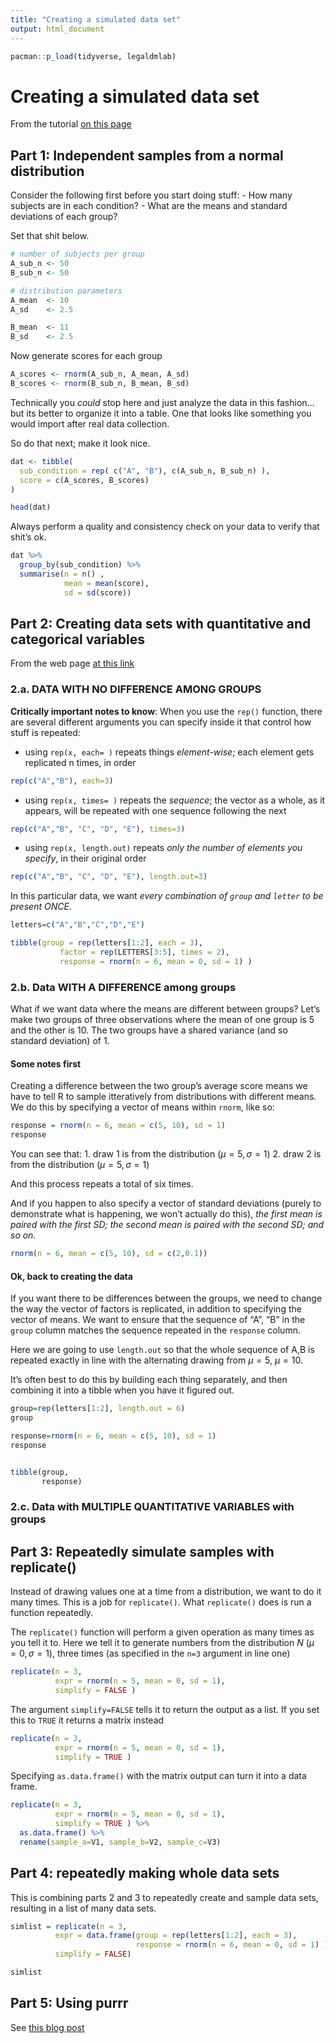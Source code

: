 ---
title: "Creating a simulated data set"
output: html_document
---

```{r}
pacman::p_load(tidyverse, legaldmlab)
```

# Creating a simulated data set

From the tutorial [on this page](https://debruine.github.io/tutorials/sim-data.html)

## Part 1: Independent samples from a normal distribution

Consider the following first before you start doing stuff: - How many subjects are in each condition? - What are the means and standard deviations of each group?

Set that shit below.

```{r}
# number of subjects per group
A_sub_n <- 50
B_sub_n <- 50

# distribution parameters
A_mean  <- 10
A_sd    <- 2.5

B_mean  <- 11
B_sd    <- 2.5
```

Now generate scores for each group

```{r}
A_scores <- rnorm(A_sub_n, A_mean, A_sd)
B_scores <- rnorm(B_sub_n, B_mean, B_sd)
```

Technically you *could* stop here and just analyze the data in this fashion...but its better to organize it into a table. One that looks like something you would import after real data collection.

So do that next; make it look nice.

```{r}
dat <- tibble(
  sub_condition = rep( c("A", "B"), c(A_sub_n, B_sub_n) ),
  score = c(A_scores, B_scores)
)

head(dat)
```

Always perform a quality and consistency check on your data to verify that shit's ok.

```{r}
dat %>%
  group_by(sub_condition) %>%
  summarise(n = n() ,
            mean = mean(score),
            sd = sd(score))
```

## Part 2: Creating data sets with quantitative and categorical variables

From the web page [at this link](https://aosmith.rbind.io/2018/08/29/getting-started-simulating-data/#creating-datasets-with-quantiative-and-categorical-variables)

### 2.a. DATA WITH **NO DIFFERENCE** AMONG GROUPS

**Critically important notes to know**: When you use the `rep()` function, there are several different arguments you can specify inside it that control how stuff is repeated:

-   using `rep(x, each= )` repeats things *element-wise*; each element gets replicated n times, in order

```{r}
rep(c("A","B"), each=3)
```

-   using `rep(x, times= )` repeats the *sequence*; the vector as a whole, as it appears, will be repeated with one sequence following the next

```{r}
rep(c("A","B", "C", "D", "E"), times=3)
```

-   using `rep(x, length.out)` repeats *only the number of elements you specify*, in their original order

```{r}
rep(c("A","B", "C", "D", "E"), length.out=3)
```

In this particular data, we want *every combination of `group` and `letter` to be present ONCE*.

```{r}

letters=c("A","B","C","D","E")

tibble(group = rep(letters[1:2], each = 3),
           factor = rep(LETTERS[3:5], times = 2),
           response = rnorm(n = 6, mean = 0, sd = 1) )
```

### 2.b. Data **WITH A DIFFERENCE** among groups

What if we want data where the means are different between groups? Let's make two groups of three observations where the mean of one group is 5 and the other is 10. The two groups have a shared variance (and so standard deviation) of 1.

#### Some notes first

Creating a difference between the two group's average score means we have to tell R to sample itteratively from distributions with different means. We do this by specifying a vector of means within `rnorm`, like so:

```{r}
response = rnorm(n = 6, mean = c(5, 10), sd = 1)
response
```

You can see that: 1. draw 1 is from the distribution $(\mu=5,\sigma=1)$ 2. draw 2 is from the distribution $(\mu=5,\sigma=1)$

And this process repeats a total of six times.

And if you happen to also specify a vector of standard deviations (purely to demonstrate what is happening, we won't actually do this), *the first mean is paired with the first SD; the second mean is paired with the second SD; and so on.*

```{r}
rnorm(n = 6, mean = c(5, 10), sd = c(2,0.1))
```

#### Ok, back to creating the data


If you want there to be differences between the groups, we need to change the way the vector of factors is replicated, in addition to specifying the vector of means. We want to ensure that the sequence of "A", "B" in the `group` column matches the sequence repeated in the `response` column.

Here we are going to use `length.out` so that the whole sequence of A,B is repeated exactly in line with the alternating drawing from $\mu=5$, $\mu=10$.

It's often best to do this by building each thing separately, and then combining it into a tibble when you have it figured out.

```{r}
group=rep(letters[1:2], length.out = 6)
group

response=rnorm(n = 6, mean = c(5, 10), sd = 1)
response


tibble(group,
       response)
```








### 2.c. Data with **MULTIPLE QUANTITATIVE VARIABLES** with groups




## Part 3: Repeatedly simulate samples with replicate()


Instead of drawing values one at a time from a distribution, we want to do it many times. This is a job for `replicate()`. What `replicate()` does is run a function repeatedly.

The `replicate()` function will perform a given operation as many times as you tell it to. Here we tell it to generate numbers from the distribution $N~(\mu=0, \sigma=1)$, three times (as specified in the `n=3` argument in line one)

```{r}
replicate(n = 3, 
          expr = rnorm(n = 5, mean = 0, sd = 1), 
          simplify = FALSE )
```

The argument `simplify=FALSE` tells it to return the output as a list. If you set this to `TRUE` it returns a matrix instead

```{r}
replicate(n = 3, 
          expr = rnorm(n = 5, mean = 0, sd = 1), 
          simplify = TRUE )
```

Specifying `as.data.frame()` with the matrix output can turn it into a data frame.

```{r}
replicate(n = 3, 
          expr = rnorm(n = 5, mean = 0, sd = 1), 
          simplify = TRUE ) %>% 
  as.data.frame() %>% 
  rename(sample_a=V1, sample_b=V2, sample_c=V3)
```


## Part 4: repeatedly making whole data sets

This is combining parts 2 and 3 to repeatedly create and sample data sets, resulting in a list of many data sets.

```{r}
simlist = replicate(n = 3, 
          expr = data.frame(group = rep(letters[1:2], each = 3),
                            response = rnorm(n = 6, mean = 0, sd = 1) ),
          simplify = FALSE)

simlist
```


## Part 5: Using purrr

See [this blog post](https://aosmith.rbind.io/2018/06/05/a-closer-look-at-replicate-and-purrr/)



